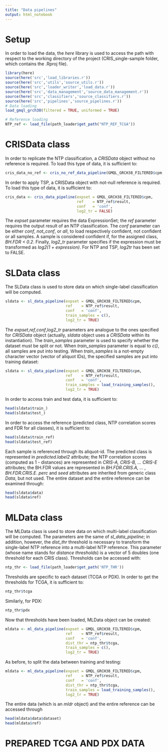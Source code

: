 ---
title: "Data pipelines"
output: html_notebook
---

# Setup

In order to load the data, the *here* library is used to access the path with respect to the working directory of the project (CRIS_single-sample folder, which contains the .Rproj file). 

```{r setup}
library(here)
source(here('src','load_libraries.r'))
source(here('src','utils','source_utils.r'))
source(here('src','loader_writer','load_data.r'))
source(here('src','data_management','source_data_management.r'))
source(here('src','classifiers','source_classifiers.r'))
source(here('src','pipelines','source_pipelines.r'))
# Data loading
load_gmql_grch38(filtered = TRUE, uniformed = TRUE)

# Reference loading
NTP_ref <- load_file(path_loader$get_path("NTP_REF_TCGA"))
```

# CRISData class

In order to replicate the NTP classification, a *CRISData* object without no reference is required.
To load this type of data, it is sufficient to:

```{r}
cris_data_no_ref <- cris_no_ref_data_pipeline(GMQL_GRCH38_FILTERED$cpm, log2_tr = FALSE)
```

In order to apply TSP, a CRISData object with not-null reference is required. To load this type of data, it is sufficient to:

```{r}
cris_data <- cris_data_pipeline(expset = GMQL_GRCH38_FILTERED$cpm, 
                                ref    = NTP_ref$result,
                                conf   = 'conf', 
                                log2_tr = FALSE)
```

The *expset* parameter requires the data ExpressionSet; the *ref* parameter requires the output result of an NTP classification. The *conf* parameter can be either *conf*, *not_conf*, or *all*, to load respectively confident, not confident or all samples. A sample is considered confident if, for the assigned class, *BH.FDR < 0.2*. Finally, *log2_tr* parameter specifies if the expression must be transformed as *log2(1 + expression)*. 
For NTP and TSP, *log2tr* has been set to FALSE.

# SLData class

The SLData class is used to store data on which single-label classification will be computed.

```{r}
sldata <- sl_data_pipeline(expset = GMQL_GRCH38_FILTERED$cpm,
                           ref    = NTP_ref$result,
                           conf   = 'conf',
                           train_samples = c(),
                           log2_tr = TRUE)
```

The *expset*,*ref*,*conf*,*log2_tr* parameters are analogue to the ones specified for *CRISData* object (actually, *sldata* object uses a *CRISData* within its instantiation). The *train_samples* parameter is used to specify whether the dataset must be split or not.
When *train_samples* parameter is equal to *c()*, all samples are put into testing. When *train_samples* is a not-empty character vector (vector of aliquot IDs), the specified samples are put into training dataset:

```{r}
sldata <- sl_data_pipeline(expset = GMQL_GRCH38_FILTERED$cpm,
                           ref    = NTP_ref$result,
                           conf   = 'conf',
                           train_samples = load_training_samples(),
                           log2_tr = TRUE)
```

In order to access train and test data, it is sufficient to:

```{r}
head(sldata$train_)
head(sldata$test_)
```

In order to access the reference (predicted class, NTP correlation scores and FDR for all classes), it is sufficient to:

```{r}
head(sldata$train_ref)
head(sldata$test_ref)
```

Each sample is referenced through its aliquot-id. The predicted class is represented in *predicted.label2* attribute; the NTP correlation scores (computed as 1 - distances) are represented in *CRIS-A, CRIS-B, ... CRIS-E* attributes; the BH.FDR values are represented in *BH.FDR.CRIS.A, ... , BH.FDR.CRIS.E*. 
*perc* and *seed* attributes are inherited from generic class *Data*, but not used. The entire dataset and the entire reference can be examined through:

```{r}
head(sldata$data)
head(sldata$ref)
```

# MLData class

The MLData class is used to store data on which multi-label classification will be computed. The parameters are the same of *sl_data_pipeline*; in addition, however, the *dist_thr* threshold is necessary to transform the single-label NTP reference into a multi-label NTP reference. This parameter (whose name stands for *distance thresholds*) is a vector of 5 doubles (one threshold for each CRIS class).
Thresholds can be accessed with:

```{r}
ntp_thr <- load_file(path_loader$get_path('NTP_THR'))
```

Thresholds are specific to each dataset (TCGA or PDX). In order to get the thresholds for TCGA, it is sufficient to:

```{r}
ntp_thr$tcga
```

Similarly, for PDX:

```{r}
ntp_thr$pdx
```

Now that thresholds have been loaded, MLData object can be created:

```{r}
mldata <- ml_data_pipeline(expset = GMQL_GRCH38_FILTERED$cpm,
                           ref    = NTP_ref$result,
                           conf   = 'conf',
                           dist_thr = ntp_thr$tcga,
                           train_samples = c(),
                           log2_tr = TRUE)
```

As before, to split the data between training and testing:

```{r}
mldata <- ml_data_pipeline(expset = GMQL_GRCH38_FILTERED$cpm,
                           ref    = NTP_ref$result,
                           conf   = 'conf',
                           dist_thr = ntp_thr$tcga,
                           train_samples = load_training_samples(),
                           log2_tr = TRUE)
```

The entire data (which is an *mldr* object) and the entire reference can be accessed through

```{r}
head(mldata$data$dataset)
head(mldata$ref)
```

# PREPARED TCGA AND PDX DATA